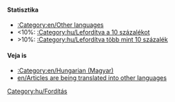 {{en/Bilingual box| Hu
| Ez az oldal egy listát ad a '''fordításban lévő cikkekről'''.
| ''This page provides an index for a wide range of '''articles are being translated into Hungarian''' in OpenTTD Wiki.<br/>Articles with {{en/S|hu/Fordítás}} template automatically go here.''}}

====Statisztika====
*[[:Category:en/Other languages]]
*<10%: [[:Category:hu/Lefordítva a 10 százalékot]]
*>10%: [[:Category:hu/Lefordítva több mint 10 százalék]]

====Veja is====
*[[:Category:en/Hungarian (Magyar)]]
*[[en/Articles are being translated into other languages]]
[[Category:hu/Fordítás]]